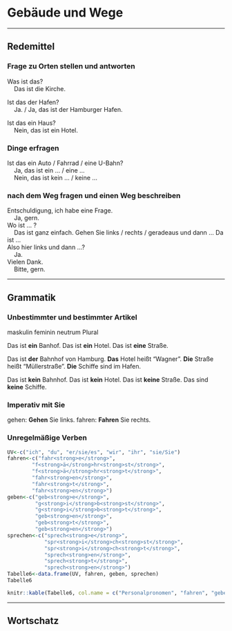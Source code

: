 Gebäude und Wege {#K3A1}
=

---

Redemittel
--

### Frage zu Orten stellen und antworten {-}

Was ist das?<br>&nbsp;&nbsp;&nbsp;&nbsp;Das ist die Kirche.

Ist das der Hafen?<br>&nbsp;&nbsp;&nbsp;&nbsp;Ja. / Ja, das ist der Hamburger Hafen.

Ist das ein Haus?<br>&nbsp;&nbsp;&nbsp;&nbsp;Nein, das ist ein Hotel.

### Dinge erfragen {-}

Ist das ein Auto / Fahrrad / eine U-Bahn?<br>&nbsp;&nbsp;&nbsp;&nbsp;Ja, das ist ein ... / eine ...<br>&nbsp;&nbsp;&nbsp;&nbsp;Nein, das ist kein ... / keine ...

### nach dem Weg fragen und einen Weg beschreiben {-}

Entschuldigung, ich habe eine Frage.<br>&nbsp;&nbsp;&nbsp;&nbsp;Ja, gern.<br>Wo ist ... ?<br>&nbsp;&nbsp;&nbsp;&nbsp;Das ist ganz einfach. Gehen Sie links / rechts / geradeaus und dann ... Da ist ...<br>Also hier links und dann ...?<br>&nbsp;&nbsp;&nbsp;&nbsp;Ja.<br>Vielen Dank.<br>&nbsp;&nbsp;&nbsp;&nbsp;Bitte, gern.

---

Grammatik
--

### Unbestimmter und bestimmter Artikel {-}

maskulin
feminin
neutrum
Plural

Das ist **ein** Banhof.
Das ist **ein** Hotel.
Das ist **eine** Straße.

Das ist **der** Bahnhof von Hamburg.
**Das** Hotel heißt "Wagner".
**Die** Straße heißt "Müllerstraße".
**Die** Schiffe sind im Hafen.

Das ist **kein** Bahnhof.
Das ist **kein** Hotel.
Das ist **keine** Straße.
Das sind **keine** Schiffe.

### Imperativ mit Sie {-}

gehen: **Gehen** Sie links.
fahren: **Fahren** Sie rechts.

### Unregelmäßige Verben {-}

```r
UV<-c("ich", "du", "er/sie/es", "wir", "ihr", "sie/Sie")
fahren<-c("fahr<strong>e</strong>",
        "f<strong>ä</strong>hr<strong>st</strong>",
        "f<strong>ä</strong>hr<strong>t</strong>",
        "fahr<strong>en</strong>",
        "fahr<strong>t</strong>",
        "fahr<strong>en</strong>")
geben<-c("geb<strong>e</strong>",
         "g<strong>i</strong>b<strong>st</strong>",
         "g<strong>i</strong>b<strong>t</strong>",
         "geb<strong>en</strong>",
         "geb<strong>t</strong>",
         "geb<strong>en</strong>")
sprechen<-c("sprech<strong>e</strong>",
            "spr<strong>i</strong>ch<strong>st</strong>",
            "spr<strong>i</strong>ch<strong>t</strong>",
            "sprech<strong>en</strong>",
            "sprech<strong>t</strong>",
            "sprech<strong>en</strong>")
Tabelle6<-data.frame(UV, fahren, geben, sprechen)
Tabelle6
```

```r
knitr::kable(Tabelle6, col.name = c("Personalpronomen", "fahren", "geben", "sprechen"))
```

---

Wortschatz
--
